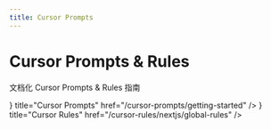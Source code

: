 ```yaml
---
title: Cursor Prompts
---
```



# Cursor Prompts & Rules

文档化 Cursor Prompts & Rules 指南

<Cards>
  <Cards.Card
    icon={<MessageSquareCode />}
    title="Cursor Prompts"
    href="/cursor-prompts/getting-started"
  />
  <Cards.Card
    icon={<BookMarked />}
    title="Cursor Rules"
    href="/cursor-rules/nextjs/global-rules"
  />
</Cards>
